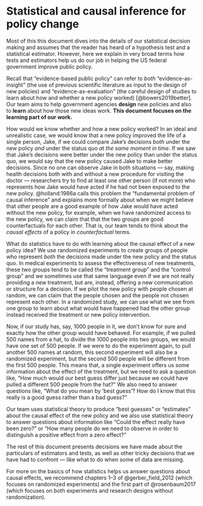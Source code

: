 # Statistical and causal inference for policy change

Most of this this document dives into the details of our statistical decision
making and assumes that the reader has heard of a hypothesis test and a
statistical estimator. However, here we explain in very broad terms how tests
and estimators help us do our job in helping the US federal government improve
public policy.

Recall that "evidence-based public policy" can refer to *both*
"evidence-as-insight" (the use of previous scientific literature as input to
the design of new policies) and "evidence-as-evaluation" (the careful design of
studies to learn about how and whether a new policy worked)
[@bowers2019better].  Our team aims to help government agencies **design** new
policies and also to **learn** about how those new ideas work. **This document
focuses on the learning part of our work.**

How would we know whether and how a new policy worked? In an ideal and
unrealistic case, we would know that a new policy improved the life of a single
person, Jake, if we could compare Jake's decisions *both* under the new policy
*and* under the status quo *at the same moment in time*. If we saw that Jake's
decisions were better under the new policy than under the status quo, we would
say that the new policy caused Jake to make better decisions. Since no one can
observe Jake in both situations --- say, making health decisions both with and
without a new procedure for visiting the doctor --- researchers try to find at
least one other person (if not more) who represents how Jake would have acted
if he had not been exposed to the new policy. @holland:1986a calls this problem
the "fundamental problem of causal inference" and explains more formally about
when we might believe that other people are a good example of how Jake would
have acted without the new policy, for example, when we have randomized access
to the new policy, we can claim that that the two groups are good
counterfactuals for each other. That is, our team tends to think about the
*causal effects* of a policy in *counterfactual* terms.

What do statistics have to do with learning about the causal effect of a new
policy idea?  We use randomized experiments to create groups of people who
represent *both* the decisions made under the new policy and the status quo. In
medical experiments to assess the effectiveness of new treatments, these two
groups tend to be called the "treatment group" and the "control group" and we
sometimes use that same language even if we are not really providing a new
treatment, but are, instead, offering a new communication or structure for a
decision. If we pilot the new policy with people chosen at random, we can claim
that the people chosen and the people not chosen represent each other. In a randomized study, we
can use what we see from one group to learn about what would have happened had
the other group instead received the treatment or new policy intervention.

Now, if our study has, say, 1000 people in it, we don't know for sure and
exactly how the other group would have behaved. For example, if we pulled 500
names from a hat, to divide the 1000 people into two groups, we would have one
set of 500 people. If we were to do the experiment again, to pull another 500
names at random, this second experiment will also be a randomized experiment,
but the second 500 people will be different from the first 500 people. This
means that, a single experiment offers us some information about the effect of
the treatment, but we need to ask a question like, "How much would our best
guess differ just because we could have pulled a different 500 people from the
hat?" We also need to answer questions like, "What do you mean by 'best guess'?
How do I know that this really is a good guess rather than a bad guess?"

Our team uses statistical theory to produce "best guesses" or "estimates" about
the causal effect of the new policy and we also use statistical theory to answer questions
about information like "Could the effect really have been zero?" or "How many
people do we need to observe in order to distinguish a positive effect from  a
zero effect?"

The rest of this document presents decisions we have made about the particulars
of estimators and tests, as well as other tricky decisions that we have had to
confront --- like what to do when some of data are missing. 

For more on the basics of how statistics helps us answer questions about causal
effects, we recommend chapters 1--3 of @gerber_field_2012 (which focuses on
randomized experiments) and the first part of @rosenbaum2017 (which focuses on
both experiments and research designs without randomization).




